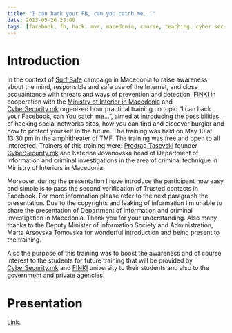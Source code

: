 ```yaml
---
title: "I can hack your FB, can you catch me..."
date: 2013-05-26 23:00
tags: [facebook, fb, hack, mvr, macedonia, course, teaching, cyber security, surfaj bezbedno]
---
```




Introduction
============

In the context of [Surf
Safe](https://surfajbezbedno.mk/ "Surfaj Bezbedno") campaign in Macedonia
to raise awareness about the mind, responsible and safe use of the
Internet, and close acquaintance with threats and ways of prevention and
detection.
[FINKI](https://www.finki.ukim.mk/en/home "Faculty of Computer Science and Engineering - Skopje")
in cooperation with the [Ministry of Interior in
Macedonia](https://moi.gov.mk/ "Ministry of Interior Macedonia") and
[CyberSecurity.mk](https://www.cybersecurity.mk/ "CyberSecurity.mk")
organized hour practical training on topic “I can hack your Facebook,
can You catch me…”, aimed at introducing the possibilities of hacking
social networks sites, how you can find and discover burglar and how to
protect yourself in the future. The training was held on May 10 at 13:30
pm in the amphitheater of TMF. The training was free and open to all
interested. Trainers of this training were: [Predrag
Tasevski](https://predragtasevski.com/ "Predrag Tasevski") founder
[CyberSecurity.mk](https://www.cybersecurity.mk/ "CyberSecurity.mk") and
Katerina Jovanovska head of Department of Information and criminal
investigations in the area of criminal technique in Ministry of
Interiors in Macedonia.



Moreover, during the presentation I have introduce the participant how
easy and simple is to pass the second verification of Trusted contacts
in Facebook. For more information please refer to the next paragraph the
presentation. Due to the copyrights and leaking of information I’m
unable to share the presentation of Department of information and
criminal investigation in Macedonia. Thank you for your understanding.
Also many thanks to the Deputy Minister of Information Society and
Administration, Marta Arsovska Tomovska for wonderful introduction and
being present to the training.



Also the purpose of this training was to boost the awareness and of
course interest to the students for future training that will be
provided by
[CyberSecurity.mk](https://www.cybersecurity.mk/ "CyberSecurity.mk") and
[FINKI](https://www.finki.ukim.mk/en/home "Faculty of Computer Science and Engineering - Skopje")
university to their students and also to the government and private
agencies.



Presentation
============

[Link](https://docs.google.com/file/d/0B1472nuKPMN5dTI2dlFSV0ZVWkk/preview).


